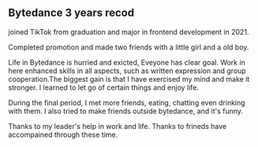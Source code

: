 ## Bytedance 3 years recod

joined TikTok from graduation and major in frontend development in 2021.

Completed promotion and made two friends with a little girl and a old boy.

Life in Bytedance is hurried and exicted, Eveyone has clear goal. Work in here enhanced skills in all aspects, such as written expression and group cooperation.The biggest gain is that I have exercised my mind and make it stronger.
I learned to let go of certain things and enjoy life.

During the final period, I met more friends, eating, chatting even drinking with them. I also tried to make friends outside bytedance, and it's funny.

Thanks to my leader's help in work and life. Thanks to frineds have accompained through these time. 
